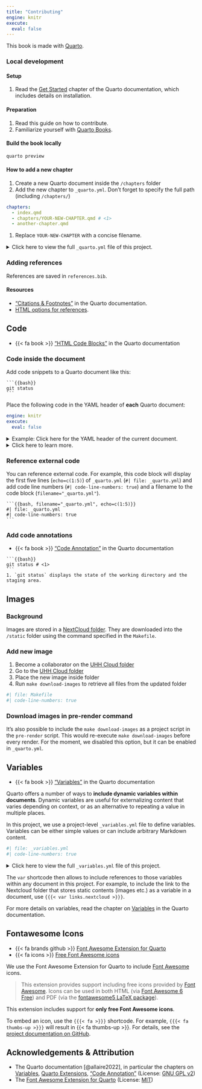 ```yaml
---
title: "Contributing"
engine: knitr
execute:
  eval: false
---
```


This book is made with [Quarto](https://quarto.org/).

### Local development

#### Setup

1. Read the [Get Started](https://quarto.org/docs/get-started/) chapter of the Quarto documentation, which includes details on installation.

#### Preparation

1. Read this guide on how to contribute.
2. Familiarize yourself with [Quarto Books](https://quarto.org/docs/books/).

#### Build the book locally

```bash
quarto preview
```

#### How to add a new chapter

1. Create a new Quarto document inside the `/chapters` folder
2. Add the new chapter to `_quarto.yml`.
Don't forget to specify the full path (including `/chapters/`)

```yaml
chapters:
  - index.qmd
  - chapters/YOUR-NEW-CHAPTER.qmd # <1>
  - another-chapter.qmd
```
1. Replace `YOUR-NEW-CHAPTER` with a concise filename.

<details>
<summary>Click here to view the full `_quarto.yml` file of this project.</summary>
```bash
#| file: _quarto.yml
#| code-line-numbers: true
```
</details>

### Adding references

References are saved in `references.bib`.

#### Resources

- ["Citations & Footnotes"](https://quarto.org/docs/authoring/footnotes-and-citations.html) in the Quarto documentation.
- [HTML options for references](https://quarto.org/docs/reference/formats/html.html#references).

## Code

- {{< fa book >}} ["HTML Code Blocks"](https://quarto.org/docs/output-formats/html-code.html) in the Quarto documentation

### Code inside the document

Add code snippets to a Quarto document like this:

````
```{{bash}}
git status
```
````

::: {.callout-warning title="Disable code execution in all Quarto documents by default!"}

Place the following code in the YAML header of **each** Quarto document:

```yaml
engine: knitr
execute:
  eval: false
```

<details>
<summary>Example: Click here for the YAML header of the current document.</summary>
```yaml
#| file: chapters/contributing.qmd
#| code-line-numbers: true
```
</details>

<details>
<summary>Click here to learn more.</summary>
Quarto enables the inclusion of executable code blocks in Markdown.
This empowers users to create reproducible documents and reports, as the code needed for generating the output is embedded within the document and automatically executed during rendering.

However, in this guide, we usually only want to **display code but not execute it**!
We therefore need to disable code execution in the YAML header of each Quarto document.

The YAML header in a Quarto document is used to specify important metadata and settings for the document.
It is typically placed at the top of the document enclosed between three dashes (`---`) to separate it from the main content.
The YAML header provides instructions to the Quarto rendering engine on how to process and present the document.
</details>

:::

### Reference external code

You can reference external code.
For example, this code block will display the first five lines (`echo=c(1:5)`) of `_quarto.yml` (`#| file: _quarto.yml`) and add code line numbers (`#| code-line-numbers: true`) and a filename to the code block (`filename="_quarto.yml"`).

````
```{{bash, filename="_quarto.yml", echo=c(1:5)}}
#| file: _quarto.yml
#| code-line-numbers: true
```
````

### Add code annotations

- {{< fa book >}} ["Code Annotation"](https://quarto.org/docs/authoring/code-annotation.html) in the Quarto documentation

````
```{{bash}}
git status # <1>
```
1. `git status` displays the state of the working directory and the staging area.
````

## Images

### Background

Images are stored in a [NextCloud folder]({{< var links.nextcloud >}}).
They are downloaded into the `/static` folder using the command specified in the `Makefile`.

### Add new image

1. Become a collaborator on the [UHH Cloud folder]({{< var links.nextcloud >}})
1. Go to the [UHH Cloud folder]({{< var links.nextcloud >}})
1. Place the new image inside folder
1. Run `make download-images` to retrieve all files from the updated folder

::: {.callout-tip title="What's a Makefile?" collapse="false"}

```bash
#| file: Makefile
#| code-line-numbers: true
```

:::

### Download images in pre-render command

It's also possible to include the `make download-images` as a project script in the `pre-render` script.
This would re-execute `make download-images` before every render.
For the moment, we disabled this option, but it can be enabled in `_quarto.yml`.

## Variables

- {{< fa book >}} ["Variables"](https://quarto.org/docs/authoring/variables.html) in the Quarto documentation

Quarto offers a number of ways to **include dynamic variables within documents**.
Dynamic variables are useful for externalizing content that varies depending on context, or as an alternative to repeating a value in multiple places.

In this project, we use a project-level `_variables.yml` file to define variables.
Variables can be either simple values or can include arbitrary Markdown content.

```bash
#| file: _variables.yml
#| code-line-numbers: true
```

<details>
<summary>Click here to view the full `_variables.yml` file of this project.</summary>
```bash
#| file: _variables.yml
#| code-line-numbers: true
```
</details>

The `var` shortcode then allows to include references to those variables within any document in this project.
For example, to include the link to the Nextcloud folder that stores static contents (images etc.) as a variable in a document, use `{{{< var links.nextcloud >}}}`.

For more details on variables, read the chapter on [Variables](https://quarto.org/docs/authoring/variables.html) in the Quarto documentation. 

## Fontawesome Icons

- {{< fa brands github >}} [Font Awesome Extension for Quarto](https://github.com/quarto-ext/fontawesome)
- {{< fa icons >}} [Free Font Awesome icons](https://fontawesome.com/search?m=free)

We use the Font Awesome Extension for Quarto to include [Font Awesome](https://fontawesome.com/) icons.

> This extension provides support including free icons provided by [Font Awesome](https://fontawesome.com/).
> Icons can be used in both HTML (via [Font Awesome 6 Free](https://fontawesome.com/search?m=free)) and PDF (via the [fontawesome5 LaTeX package](https://ctan.org/pkg/fontawesome5?lang=en)).

This extension includes support for **only free Font Awesome icons**.

To embed an icon, use the `{{{< fa >}}}` shortcode.
For example, `{{{< fa thumbs-up >}}}` will result in {{< fa thumbs-up >}}.
For details, see the [project documentation on GitHub](https://github.com/quarto-ext/fontawesome).

## Acknowledgements & Attribution

- The Quarto documentation [@allaire2022], in particular the chapters on [Variables](https://quarto.org/docs/authoring/variables.html), [Quarto Extensions](https://quarto.org/docs/extensions/), ["Code Annotation"](https://quarto.org/docs/authoring/code-annotation.html) (License: [GNU GPL v2](https://quarto.org/license.html))
- The [Font Awesome Extension for Quarto](https://github.com/quarto-ext/fontawesome) (License: [MIT](https://github.com/quarto-ext/fontawesome/blob/main/LICENSE))
